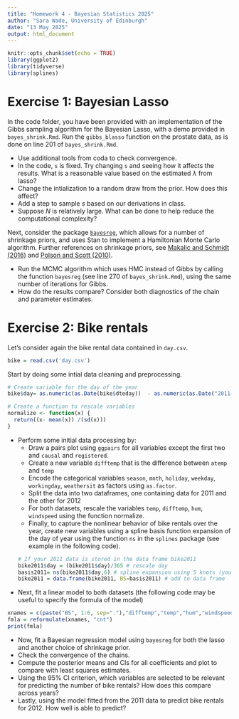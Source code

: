 ```yaml
---
title: "Homework 4 - Bayesian Statistics 2025"
author: "Sara Wade, University of Edinburgh"  
date: "13 May 2025"
output: html_document
---
```


```r
knitr::opts_chunk$set(echo = TRUE)
library(ggplot2)
library(tidyverse)
library(splines)
```

# Exercise 1: Bayesian Lasso

In the code folder, you have been provided with an implementation of the Gibbs sampling algorithm for the Bayesian Lasso, with a demo provided in `bayes_shrink.Rmd`. Run the `gibbs_blasso` function on the prostate data, as is done on line 201 of `bayes_shrink.Rmd`.

- Use additional tools from coda to check convergence. 
- In the code, `s` is fixed. Try changing `s` and seeing how it affects the results. What is a reasonable value based on the estimated $\lambda$ from lasso?
- Change the intialization to a random draw from the prior. How does this affect?
- Add a step to sample $s$ based on our derivations in class.
- Suppose $N$ is relatively large. What can be done to help reduce the computational complexity?

Next, consider the package [`bayesreg`](https://rdrr.io/cran/bayesreg/man/bayesreg-package.html), which allows for a number of shrinkage priors, and uses Stan to implement a Hamiltonian Monte Carlo algorithm. Further references on shrinkage priors, see [Makalic and Schmidt  (2016)](https://arxiv.org/pdf/1611.06649) and [Polson and Scott (2010)](https://doi.org/10.1093/acprof:oso/9780199694587.003.0017).

- Run the MCMC algorithm which uses HMC instead of Gibbs by calling the function `bayesreg` (see line 270 of `bayes_shrink.Rmd`), using the same number of iterations for Gibbs. 
- How do the results compare? Consider both diagnostics of the chain and parameter estimates.

# Exercise 2: Bike rentals

Let's consider again the bike rental data contained in `day.csv`.

```r
bike = read.csv('day.csv')
```

Start by doing some intial data cleaning and preprocessing.

```r
# Create variable for the day of the year
bike$day= as.numeric(as.Date(bike$dteday))  - as.numeric(as.Date("2011-01-01")) +1

# Create a function to rescale variables 
normalize <- function(x) {
  return((x- mean(x)) /(sd(x)))
}
```

- Perform some initial data processing by:
  - Draw a pairs plot using `ggpairs` for all variables except the first two and `causal` and `registered`.
  - Create a new variable `difftemp` that is the difference between `atemp` and `temp` 
  - Encode the categorical variables `season`, `mnth`, `holiday`, `weekday`, `workingday`, `weathersit` as factors using `as.factor`.
  - Split the data into two dataframes, one containing data for 2011 and the other for 2012
  - For both datasets, rescale the variables `temp`, `difftemp`, `hum`, `windspeed` using the function normalize.
  - Finally, to capture the nonlinear behavior of bike rentals over the year, create new variables using a spline basis function expansion of the day of year using the function `ns` in the `splines` package (see example in the following code). 
```r
# If your 2011 data is stored in the data frame bike2011
bike2011$day = (bike2011$day)/365 # rescale day
basis2011= ns(bike2011$day,6) # spline expansion using 5 knots (you may consider more or less)
bike2011 = data.frame(bike2011, BS=basis2011) # add to data frame
```

- Next, fit a linear model to both datasets (the following code may be useful to specify the formula of the model)
```r
xnames = c(paste("BS", 1:6, sep="."),"difftemp","temp","hum","windspeed", "weekday","season","mnth","holiday","weathersit")
fmla = reformulate(xnames, "cnt")
print(fmla)
```

- Now, fit a Bayesian regression model using `bayesreg` for both the lasso and another choice of shrinkage prior.
 - Check the convergence of the chains.
 - Compute the posterior means and CIs for all coefficients and plot to compare with least squares estimates. 
 - Using the 95% CI criterion, which variables are selected to be relevant for predicting the number of bike rentals? How does this compare across years?
 - Lastly, using the model fitted from the 2011 data to predict bike rentals for 2012. How well is able to predict?
